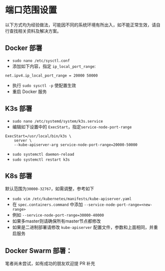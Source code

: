 # 端口范围设置

以下方式均为经验做法，可能因不同的系统环境有所出入，如不能正常生效，请自行查找相关资料及解决方案。

## Docker 部署

- `sudo nano /etc/sysctl.conf`
- 添加如下内容，指定 `ip_local_port_range`:

```
net.ipv4.ip_local_port_range = 20000 50000
```

- 执行 `sudo sysctl -p` 使配置生效
- 重启 Docker 服务

## K3s 部署

- `sudo nano /etc/systemd/system/k3s.service`
- 编辑如下设置中的 `ExecStart`，指定`service-node-port-range`

```
ExecStart=/usr/local/bin/k3s \
    server \
    --kube-apiserver-arg service-node-port-range=20000-50000
```

- `sudo systemctl daemon-reload`
- `sudo systemctl restart k3s`

## K8s 部署

默认范围为`30000-32767`，如需调整，参考如下

- `sudo vim /etc/kubernetes/manifests/kube-apiserver.yaml`
- 在 `spec.containers.command` 中添加 `--service-node-port-range=<new-range>`
- 例如 `--service-node-port-range=30000-40000`
- 如果多master则请确保所有master节点都修改
- 如果是二进制部署请修改 `kube-apiserver` 配置文件，参数和上面相同，并重启服务

## Docker Swarm 部署：

笔者尚未尝试，如有成功的朋友欢迎提 PR 补充
